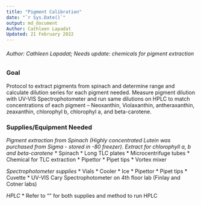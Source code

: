 ---
title: "Pigment Calibration"
date: "`r Sys.Date()`"
output: md_document
Author: Cathleen Lapadat
Updated: 21 February 2022 
---

###### Author: Cathleen Lapadat; Needs update: chemicals for pigment extraction

### Goal
Protocol to extract pigments from spinach and determine range and calculate dilution series for each pigment needed. Measure pigment dilution with UV-VIS Spectrophotometer and run same dilutions on HPLC to match concentrations of each pigment -- Neoxanthin, Violaxanthin, antheraxanthin, zeaxanthin, chlorophyl b, chlorophyl a, and beta-carotene.

### Supplies/Equipment Needed

*Pigment extraction from Spinach (Highly concentrated Lutein was purchased from Sigma - stored in -80 freezer). Extract for chlorophyll a, b and beta-carotene*
* Spinach
* Long TLC plates
* Microcentrifuge tubes
* Chemical for TLC extraction
* Pipettor
* Pipet tips
* Vortex mixer

*Spectrophotometer supplies*
* Vials
* Cooler
* Ice
* Pipettor
* Pipet tips
* Cuvette
* UV-VIS Cary Spectrophotometer on 4th floor lab (Finlay and Cotner labs)

*HPLC*
* Refer to "" for both supplies and method to run HPLC




